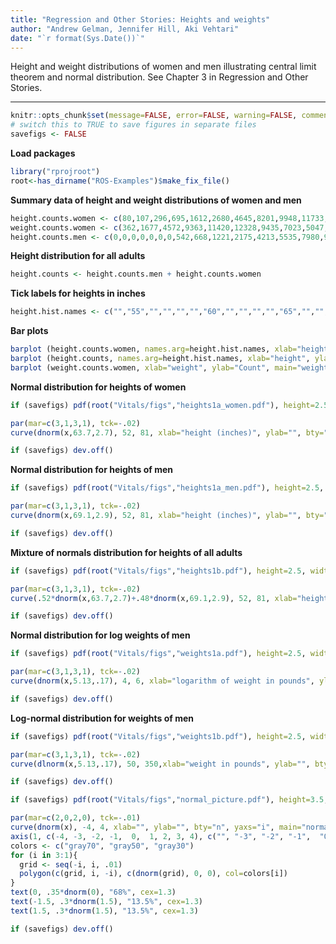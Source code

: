 ```yaml
---
title: "Regression and Other Stories: Heights and weights"
author: "Andrew Gelman, Jennifer Hill, Aki Vehtari"
date: "`r format(Sys.Date())`"
---
```

Height and weight distributions of women and men illustrating
central limit theorem and normal distribution. See Chapter 3 in
Regression and Other Stories.

-------------


```r
knitr::opts_chunk$set(message=FALSE, error=FALSE, warning=FALSE, comment=NA)
# switch this to TRUE to save figures in separate files
savefigs <- FALSE
```

**Load packages**

```r
library("rprojroot")
root<-has_dirname("ROS-Examples")$make_fix_file()
```

**Summary data of height and weight distributions of women and men**

```r
height.counts.women <- c(80,107,296,695,1612,2680,4645,8201,9948,11733,10270,9942,6181,3990,2131,1154,245,257,0,0,0,0)*10339/74167
weight.counts.women <- c(362,1677,4572,9363,11420,12328,9435,7023,5047,3621,2753,2081,1232,887,2366)*10339/74167
height.counts.men <- c(0,0,0,0,0,0,0,542,668,1221,2175,4213,5535,7980,9566,9578,8867,6716,5019,2745,1464,1263)*9983/67552
```

**Height distribution for all adults**

```r
height.counts <- height.counts.men + height.counts.women
```

**Tick labels for heights in inches**

```r
height.hist.names <- c("","55","","","","","60","","","","","65","","","","","70","","","","","75")
```

**Bar plots**

```r
barplot (height.counts.women, names.arg=height.hist.names, xlab="height", ylab="Count", main="heights of women\n(histogram)")
barplot (height.counts, names.arg=height.hist.names, xlab="height", ylab="Count", main="heights of all adults\n(histogram)")
barplot (weight.counts.women, xlab="weight", ylab="Count", main="weights of women\n(histogram)")
```

**Normal distribution for heights of women**

```r
if (savefigs) pdf(root("Vitals/figs","heights1a_women.pdf"), height=2.5, width=3.5)
```
```r
par(mar=c(3,1,3,1), tck=-.02)
curve(dnorm(x,63.7,2.7), 52, 81, xlab="height (inches)", ylab="", bty="n", yaxs="i", main="heights of women\n(normal distribution)", yaxt="n",mgp=c(1.5,.5,0),cex.main=.9)
```
```r
if (savefigs) dev.off()
```

**Normal distribution for heights of men**

```r
if (savefigs) pdf(root("Vitals/figs","heights1a_men.pdf"), height=2.5, width=3.5)
```
```r
par(mar=c(3,1,3,1), tck=-.02)
curve(dnorm(x,69.1,2.9), 52, 81, xlab="height (inches)", ylab="", bty="n", yaxs="i", main="heights of men\n(normal distribution)", yaxt="n", mgp=c(1.5,.5,0), cex.main=.9)
```
```r
if (savefigs) dev.off()
```

**Mixture of normals distribution for heights of all adults**

```r
if (savefigs) pdf(root("Vitals/figs","heights1b.pdf"), height=2.5, width=3.5)
```
```r
par(mar=c(3,1,3,1), tck=-.02)
curve(.52*dnorm(x,63.7,2.7)+.48*dnorm(x,69.1,2.9), 52, 81, xlab="height (inches)", ylab="", bty="n", yaxs="i", main="heights of all adults\n(not a normal distribution)", yaxt="n",mgp=c(1.5,.5,0), cex.main=.9)
```
```r
if (savefigs) dev.off()
```

**Normal distribution for log weights of men**

```r
if (savefigs) pdf(root("Vitals/figs","weights1a.pdf"), height=2.5, width=3.5)
```
```r
par(mar=c(3,1,3,1), tck=-.02)
curve(dnorm(x,5.13,.17), 4, 6, xlab="logarithm of weight in pounds", ylab="", bty="n", yaxs="i", main="log weights of men\n(normal distribution)", yaxt="n", mgp=c(1.5,.5,0), cex.main=.9)
```
```r
if (savefigs) dev.off()
```

**Log-normal distribution for weights of men**

```r
if (savefigs) pdf(root("Vitals/figs","weights1b.pdf"), height=2.5, width=3.5)
```
```r
par(mar=c(3,1,3,1), tck=-.02)
curve(dlnorm(x,5.13,.17), 50, 350,xlab="weight in pounds", ylab="", bty="n", yaxs="i", main="weights of men\n(lognormal distribution)", yaxt="n", mgp=c(1.5,.5,0), cex.main=.9)
```
```r
if (savefigs) dev.off()

```
```r
if (savefigs) pdf(root("Vitals/figs","normal_picture.pdf"), height=3.5, width=7)
```
```r
par(mar=c(2,0,2,0), tck=-.01)
curve(dnorm(x), -4, 4, xlab="", ylab="", bty="n", yaxs="i", main="normal distribution", xaxt="n", yaxt="n")
axis(1, c(-4, -3, -2, -1,  0,  1, 2, 3, 4), c("", "-3", "-2", "-1",  "0",  "1", "2", "3", ""), mgp=c(1.5, .5, 0), cex.axis=1.2)
colors <- c("gray70", "gray50", "gray30")
for (i in 3:1){
  grid <- seq(-i, i, .01)
  polygon(c(grid, i, -i), c(dnorm(grid), 0, 0), col=colors[i])
}
text(0, .35*dnorm(0), "68%", cex=1.3)
text(-1.5, .3*dnorm(1.5), "13.5%", cex=1.3)
text(1.5, .3*dnorm(1.5), "13.5%", cex=1.3)
```
```r
if (savefigs) dev.off()
```

